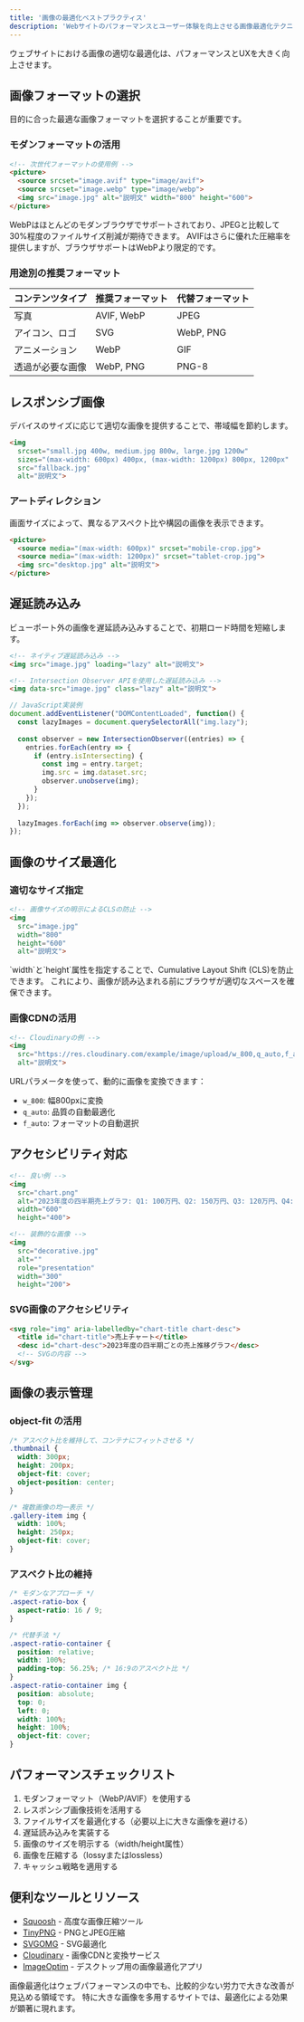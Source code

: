 ```yaml
---
title: '画像の最適化ベストプラクティス'
description: 'Webサイトのパフォーマンスとユーザー体験を向上させる画像最適化テクニック'
---
```



ウェブサイトにおける画像の適切な最適化は、パフォーマンスとUXを大きく向上させます。

## 画像フォーマットの選択

目的に合った最適な画像フォーマットを選択することが重要です。

### モダンフォーマットの活用

```html
<!-- 次世代フォーマットの使用例 -->
<picture>
  <source srcset="image.avif" type="image/avif">
  <source srcset="image.webp" type="image/webp">
  <img src="image.jpg" alt="説明文" width="800" height="600">
</picture>
```

<Tip>
WebPはほとんどのモダンブラウザでサポートされており、JPEGと比較して30%程度のファイルサイズ削減が期待できます。
AVIFはさらに優れた圧縮率を提供しますが、ブラウザサポートはWebPより限定的です。
</Tip>

### 用途別の推奨フォーマット

| コンテンツタイプ | 推奨フォーマット | 代替フォーマット |
|----------------|----------------|----------------|
| 写真 | AVIF, WebP | JPEG |
| アイコン、ロゴ | SVG | WebP, PNG |
| アニメーション | WebP | GIF |
| 透過が必要な画像 | WebP, PNG | PNG-8 |

## レスポンシブ画像

デバイスのサイズに応じて適切な画像を提供することで、帯域幅を節約します。

```html
<img 
  srcset="small.jpg 400w, medium.jpg 800w, large.jpg 1200w" 
  sizes="(max-width: 600px) 400px, (max-width: 1200px) 800px, 1200px"
  src="fallback.jpg" 
  alt="説明文">
```

### アートディレクション

画面サイズによって、異なるアスペクト比や構図の画像を表示できます。

```html
<picture>
  <source media="(max-width: 600px)" srcset="mobile-crop.jpg">
  <source media="(max-width: 1200px)" srcset="tablet-crop.jpg">
  <img src="desktop.jpg" alt="説明文">
</picture>
```

## 遅延読み込み

ビューポート外の画像を遅延読み込みすることで、初期ロード時間を短縮します。

```html
<!-- ネイティブ遅延読み込み -->
<img src="image.jpg" loading="lazy" alt="説明文">

<!-- Intersection Observer APIを使用した遅延読み込み -->
<img data-src="image.jpg" class="lazy" alt="説明文">
```

```javascript
// JavaScript実装例
document.addEventListener("DOMContentLoaded", function() {
  const lazyImages = document.querySelectorAll("img.lazy");
  
  const observer = new IntersectionObserver((entries) => {
    entries.forEach(entry => {
      if (entry.isIntersecting) {
        const img = entry.target;
        img.src = img.dataset.src;
        observer.unobserve(img);
      }
    });
  });
  
  lazyImages.forEach(img => observer.observe(img));
});
```

## 画像のサイズ最適化

### 適切なサイズ指定

```html
<!-- 画像サイズの明示によるCLSの防止 -->
<img 
  src="image.jpg" 
  width="800" 
  height="600" 
  alt="説明文">
```

<Note>
`width`と`height`属性を指定することで、Cumulative Layout Shift (CLS)を防止できます。
これにより、画像が読み込まれる前にブラウザが適切なスペースを確保できます。
</Note>

### 画像CDNの活用

```html
<!-- Cloudinaryの例 -->
<img 
  src="https://res.cloudinary.com/example/image/upload/w_800,q_auto,f_auto/sample.jpg" 
  alt="説明文">
```

URLパラメータを使って、動的に画像を変換できます：
- `w_800`: 幅800pxに変換
- `q_auto`: 品質の自動最適化
- `f_auto`: フォーマットの自動選択

## アクセシビリティ対応

```html
<!-- 良い例 -->
<img 
  src="chart.png" 
  alt="2023年度の四半期売上グラフ: Q1: 100万円、Q2: 150万円、Q3: 120万円、Q4: 200万円" 
  width="600" 
  height="400">

<!-- 装飾的な画像 -->
<img 
  src="decorative.jpg" 
  alt="" 
  role="presentation" 
  width="300" 
  height="200">
```

### SVG画像のアクセシビリティ

```html
<svg role="img" aria-labelledby="chart-title chart-desc">
  <title id="chart-title">売上チャート</title>
  <desc id="chart-desc">2023年度の四半期ごとの売上推移グラフ</desc>
  <!-- SVGの内容 -->
</svg>
```

## 画像の表示管理

### object-fit の活用

```css
/* アスペクト比を維持して、コンテナにフィットさせる */
.thumbnail {
  width: 300px;
  height: 200px;
  object-fit: cover;
  object-position: center;
}

/* 複数画像の均一表示 */
.gallery-item img {
  width: 100%;
  height: 250px;
  object-fit: cover;
}
```

### アスペクト比の維持

```css
/* モダンなアプローチ */
.aspect-ratio-box {
  aspect-ratio: 16 / 9;
}

/* 代替手法 */
.aspect-ratio-container {
  position: relative;
  width: 100%;
  padding-top: 56.25%; /* 16:9のアスペクト比 */
}
.aspect-ratio-container img {
  position: absolute;
  top: 0;
  left: 0;
  width: 100%;
  height: 100%;
  object-fit: cover;
}
```

## パフォーマンスチェックリスト

1. モダンフォーマット（WebP/AVIF）を使用する
2. レスポンシブ画像技術を活用する
3. ファイルサイズを最適化する（必要以上に大きな画像を避ける）
4. 遅延読み込みを実装する
5. 画像のサイズを明示する（width/height属性）
6. 画像を圧縮する（lossyまたはlossless）
7. キャッシュ戦略を適用する

## 便利なツールとリソース

- [Squoosh](https://squoosh.app/) - 高度な画像圧縮ツール
- [TinyPNG](https://tinypng.com/) - PNGとJPEG圧縮
- [SVGOMG](https://jakearchibald.github.io/svgomg/) - SVG最適化
- [Cloudinary](https://cloudinary.com/) - 画像CDNと変換サービス
- [ImageOptim](https://imageoptim.com/) - デスクトップ用の画像最適化アプリ

<Note>
画像最適化はウェブパフォーマンスの中でも、比較的少ない労力で大きな改善が見込める領域です。
特に大きな画像を多用するサイトでは、最適化による効果が顕著に現れます。
</Note> 